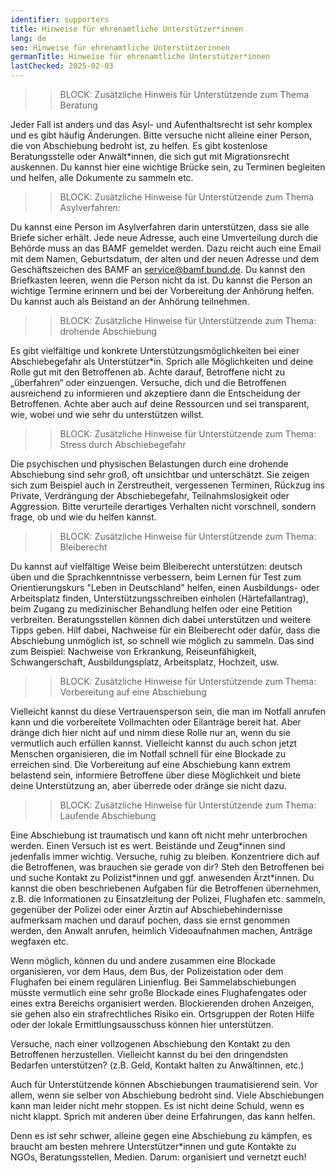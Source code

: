 ```yaml
---
identifier: supporters
title: Hinweise für ehrenamtliche Unterstützer*innen
lang: de
seo: Hinweise für ehrenamtliche Unterstützerinnen
germanTitle: Hinweise für ehrenamtliche Unterstützer*innen
lastChecked: 2025-02-03
---
```



<AffectedKitLink/>

>> BLOCK: Zusätzliche Hinweis für Unterstützende zum Thema Beratung

Jeder Fall ist anders und das Asyl- und Aufenthaltsrecht ist sehr komplex und es gibt häufig Änderungen. Bitte versuche nicht alleine einer Person, die von Abschiebung bedroht ist, zu helfen. Es gibt kostenlose Beratungsstelle oder Anwält*innen, die sich gut mit Migrationsrecht auskennen. Du kannst hier eine wichtige Brücke sein, zu Terminen begleiten und helfen, alle Dokumente zu sammeln etc.

>> BLOCK: Zusätzliche Hinweise für Unterstützende zum Thema Asylverfahren:

Du kannst eine Person im Asylverfahren darin unterstützen, dass sie alle Briefe sicher erhält. Jede neue Adresse, auch eine Umverteilung durch die Behörde muss an das BAMF gemeldet werden. Dazu reicht auch eine Email mit dem Namen, Geburtsdatum, der alten und der neuen Adresse und dem Geschäftszeichen des BAMF an service@bamf.bund.de. Du kannst den Briefkasten leeren, wenn die Person nicht da ist. Du kannst die Person an wichtige Termine erinnern und bei der Vorbereitung der Anhörung helfen. Du kannst auch als Beistand an der Anhörung teilnehmen. 

<ExternalShortLink identifier="support_interview" />


>> BLOCK: Zusätzliche Hinweise für Unterstützende zum Thema: drohende Abschiebung

Es gibt vielfältige und konkrete Unterstützungsmöglichkeiten bei einer Abschiebegefahr als Unterstützer\*in.
Sprich alle Möglichkeiten und deine Rolle gut mit den Betroffenen ab. Achte darauf, Betroffene nicht zu „überfahren“ oder einzuengen. Versuche, dich und die Betroffenen ausreichend zu informieren und akzeptiere dann die Entscheidung der Betroffenen.
Achte aber auch auf deine Ressourcen und sei transparent, wie, wobei und wie sehr du unterstützen willst.


>> BLOCK: Zusätzliche Hinweise für Unterstützende zum Thema: Stress durch Abschiebegefahr

Die psychischen und physischen Belastungen durch eine drohende Abschiebung sind sehr groß, oft unsichtbar und unterschätzt. Sie zeigen sich zum Beispiel auch in Zerstreutheit, vergessenen Terminen, Rückzug ins Private, Verdrängung der Abschiebegefahr, Teilnahmslosigkeit oder Aggression. Bitte verurteile derartiges Verhalten nicht vorschnell, sondern frage, ob und wie du helfen kannst. 


>> BLOCK: Zusätzliche Hinweise für Unterstützende zum Thema: Bleiberecht

Du kannst auf vielfältige Weise beim Bleiberecht unterstützen: deutsch üben und die Sprachkenntnisse verbessern, beim Lernen für Test zum Orientierungskurs "Leben in Deutschland" helfen, einen Ausbildungs- oder Arbeitsplatz finden, Unterstützungsschreiben einholen (Härtefallantrag), beim Zugang zu medizinischer Behandlung helfen oder eine Petition verbreiten. Beratungsstellen können dich dabei unterstützen und weitere Tipps geben. Hilf dabei, Nachweise für ein Bleiberecht oder dafür, dass die Abschiebung unmöglich ist, so schnell wie möglich zu sammeln. Das sind zum Beispiel: Nachweise von Erkrankung, Reiseunfähigkeit, Schwangerschaft, Ausbildungsplatz, Arbeitsplatz, Hochzeit, usw.


>> BLOCK: Zusätzliche Hinweise für Unterstützende zum Thema: Vorbereitung auf eine Abschiebung

Vielleicht kannst du diese Vertrauensperson sein, die man im Notfall anrufen kann und die vorbereitete Vollmachten oder Eilanträge bereit hat. Aber dränge dich hier nicht auf und nimm diese Rolle nur an, wenn du sie vermutlich auch erfüllen kannst.  Vielleicht kannst du auch schon jetzt Menschen organisieren, die im Notfall schnell für eine Blockade zu erreichen sind. 
Die Vorbereitung auf eine Abschiebung kann extrem belastend sein, informiere Betroffene über diese Möglichkeit und biete deine Unterstützung an, aber überrede oder dränge sie nicht dazu.


>> BLOCK: Zusätzliche Hinweise für Unterstützende zum Thema: Laufende Abschiebung

Eine Abschiebung ist traumatisch und kann oft nicht mehr unterbrochen werden. Einen Versuch ist es wert.
Beistände und Zeug\*innen sind jedenfalls immer wichtig. 
Versuche, ruhig zu bleiben.
Konzentriere dich auf die Betroffenen, was brauchen sie gerade von dir? Steh den Betroffenen bei und suche Kontakt zu Polizist\*innen und ggf. anwesenden Ärzt\*innen.
Du kannst die oben beschriebenen Aufgaben für die Betroffenen übernehmen, z.B. die Informationen zu Einsatzleitung der Polizei, Flughafen etc. sammeln, gegenüber der Polizei oder einer Ärztin auf Abschiebehindernisse aufmerksam machen und darauf pochen, dass sie ernst genommen werden, den Anwalt anrufen, heimlich Videoaufnahmen machen, Anträge wegfaxen etc. 

Wenn möglich, können du und andere zusammen eine Blockade organisieren, vor dem Haus, dem Bus, der Polizeistation oder dem Flughafen bei einem regulären Linienflug. Bei Sammelabschiebungen müsste vermutlich eine sehr große Blockade eines Flughafengates oder eines extra Bereichs organisiert werden. Blockierenden drohen Anzeigen, sie gehen also ein strafrechtliches Risiko ein. 
Ortsgruppen der Roten Hilfe oder der lokale Ermittlungsausschuss können hier unterstützen.

Versuche, nach einer vollzogenen Abschiebung den Kontakt zu den Betroffenen herzustellen. Vielleicht kannst du bei den dringendsten Bedarfen unterstützen? (z.B. Geld, Kontakt halten zu Anwältinnen, etc.)

Auch für Unterstützende können Abschiebungen traumatisierend sein. Vor allem, wenn sie selber von Abschiebung bedroht sind. Viele Abschiebungen kann man leider nicht mehr stoppen. Es ist nicht deine Schuld, wenn es nicht klappt. Sprich mit anderen über deine Erfahrungen, das kann helfen.

Denn es ist sehr schwer, alleine gegen eine Abschiebung zu kämpfen, es braucht am besten mehrere Unterstützer\*innen und gute Kontakte zu NGOs, Beratungsstellen, Medien. Darum: organisiert und vernetzt euch!
